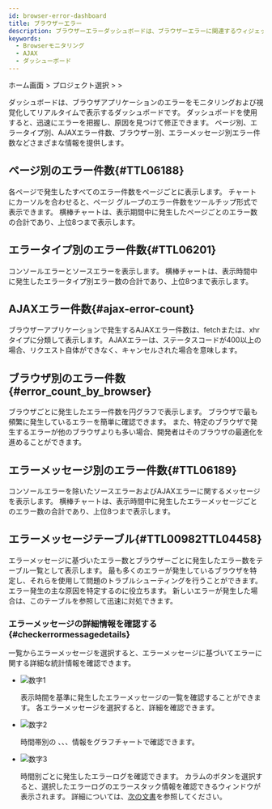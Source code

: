 ```yaml
---
id: browser-error-dashboard
title: ブラウザーエラー
description: ブラウザーエラーダッシュボードは、ブラウザーエラーに関連するウィジェットで構成されるリアルタイムの統計データのダッシュボードです。
keywords:
  - Browserモニタリング
  - AJAX
  - ダッシューボード
---
```


ホーム画面 &gt; プロジェクト選択 &gt; <Cmdname sid="side_dashboard" className="uitext" /> &gt; <Cmdname sid="side_rumErrorDashboard" className="uitext" />

<ImgLang img='browser-error-dashboard.png' desc='Browser error dashboard' />

<Cmdname sid="side_rumErrorDashboard" className="uitext" />ダッシュボードは、ブラウザアプリケーションのエラーをモニタリングおよび視覚化してリアルタイムで表示するダッシュボードです。 ダッシュボードを使用すると、迅速にエラーを把握し、原因を見つけて修正できます。 ページ別、エラータイプ別、AJAXエラー件数、ブラウザー別、エラーメッセージ別エラー件数などさまざまな情報を提供します。


<Dashboardnote />

## ページ別のエラー件数{#TTL06188}

<ImgLang img='browser-error-by-page.png' desc='Error count by pages' />

各ページで発生したすべてのエラー件数をページごとに表示します。 チャートにカーソルを合わせると、ページ グループのエラー件数をツールチップ形式で表示できます。 横棒チャートは、表示期間中に発生したページごとのエラー数の合計であり、上位8つまで表示します。

## エラータイプ別のエラー件数{#TTL06201}

<ImgLang img='browser-error-by-types.png' desc='Error count by types' />

コンソールエラーとソースエラーを表示します。 横棒チャートは、表示時間中に発生したエラータイプ別エラー数の合計であり、上位8つまで表示します。

## AJAXエラー件数{#ajax-error-count}

<ImgLang img='browser-error-ajax-by-error.png' desc='AJAX error count' />

ブラウザーアプリケーションで発生するAJAXエラー件数は、fetchまたは、xhrタイプに分類して表示します。 AJAXエラーは、ステータスコードが400以上の場合、リクエスト自体ができなく、キャンセルされた場合を意味します。

## ブラウザ別のエラー件数{#error_count_by_browser}

<ImgLang img='browser-erorr-by-browsers.png' desc='Error count by browsers' />

ブラウザごとに発生したエラー件数を円グラフで表示します。 ブラウザで最も頻繁に発生しているエラーを簡単に確認できます。 また、特定のブラウザで発生するエラーが他のブラウザよりも多い場合、開発者はそのブラウザの最適化を進めることができます。

## エラーメッセージ別のエラー件数{#TTL06189}

<ImgLang img='browser-error-by-messages.png' desc='Error count by messages' />

コンソールエラーを除いたソースエラーおよびAJAXエラーに関するメッセージを表示します。 横棒チャートは、表示時間中に発生したエラーメッセージごとのエラー数の合計であり、上位8つまで表示します。

## エラーメッセージテーブル{#TTL00982TTL04458}

<ImgLang img='browser-error-table.png' desc='Error message table' />

エラーメッセージに基づいたエラー数とブラウザーごとに発生したエラー数をテーブル一覧として表示します。 最も多くのエラーが発生しているブラウザを特定し、それらを使用して問題のトラブルシューティングを行うことができます。 エラー発生の主な原因を特定するのに役立ちます。 新しいエラーが発生した場合は、このテーブルを参照して迅速に対処できます。

### エラーメッセージの詳細情報を確認する{#checkerrormessagedetails}

<Cmdname sid="error_message" className="uitext" /> <Cmdname sid="table" className="uitext" />一覧からエラーメッセージを選択すると、エラーメッセージに基づいてエラーに関する詳細な統計情報を確認できます。

<ImgLang img='browser-error-details.png' desc='Error message details' />

- ![数字1](/img/number-01.png) <Cmdname sid="error" className="uitext" /> <Cmdname sid="message" className="uitext" />

  表示時間を基準に発生したエラーメッセージの一覧を確認することができます。 各エラーメッセージを選択すると、詳細を確認できます。

- ![数字2](/img/number-02.png) <Cmdname sid="summary" className="uitext" />

  時間帯別の<Cmdname sid="error" className="uitext" /> <Cmdname sid="count" className="uitext" />、<Cmdname sid="TTL06608" className="uitext" />、<Cmdname sid="TTL06609" className="uitext" />、<Cmdname sid="TTL06188" className="uitext" />情報をグラフチャートで確認できます。

- ![数字3](/img/number-03.png) <Cmdname sid="error" className="uitext" /> <Cmdname sid="log" className="uitext" /> <Cmdname sid="analysis" className="uitext" />

  <ImgLang img='browser-error-details-log.png' desc='Error log' />

  時間別ごとに発生したエラーログを確認できます。 <Cmdname sid="error" className="uitext" /><Cmdname sid="stack" className="uitext" />カラムの<Cmdname sid="analysis" className="uitext" />ボタンを選択すると、選択したエラーログのエラースタック情報を確認できるウィンドウが表示されます。 詳細については、[次の文書](tracking-error#check-errorcode)を参照してください。
